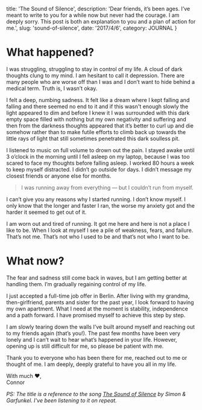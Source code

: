 
  title: 'The Sound of Silence',
  description: 'Dear friends, it’s been ages. I’ve meant to write to you for a while now but never had the courage. I am deeply sorry. This post is both an explanation to you and a plan of action for me.',
  slug: 'sound-of-silence',
  date: '2017/4/6',
  category: JOURNAL
}



# What happened?

I was struggling, struggling to stay in control of my life. A cloud of dark thoughts clung to my mind. I am hesitant to call it depression. There are many people who are worse off than I was and I don’t want to hide behind a medical term. Truth is, I wasn’t okay.

I felt a deep, numbing sadness. It felt like a dream where I kept falling and falling and there seemed no end to it and if this wasn't enough slowly the light appeared to dim and before I knew it I was surrounded with this dark empty space filled with nothing but my own negativity and suffering and then from the darkness thoughts appeared that it’s better to curl up and die somehow rather than to make futile efforts to climb back up towards the little rays of light that still sometimes penetrated this dark soulless pit.

I listened to music on full volume to drown out the pain. I stayed awake until 3 o’clock in the morning until I fell asleep on my laptop, because I was too scared to face my thoughts before falling asleep. I worked 80 hours a week to keep myself distracted. I didn’t go outside for days. I didn’t message my closest friends or anyone else for months.

<Blockquote align={Blockquote.FULL}>I was running away from everything — but I couldn’t run from myself.</Blockquote>

I can’t give you any reasons why I started running. I don’t know myself. I only know that the longer and faster I ran, the worse my anxiety got and the harder it seemed to get out of it.

I am worn out and tired of running. It got me here and here is not a place I like to be. When I look at myself I see a pile of weakness, fears, and failure. That’s not me. That’s not who I used to be and that’s not who I want to be.

# What now?

The fear and sadness still come back in waves, but I am getting better at handling them. I’m gradually regaining control of my life.

I just accepted a full-time job offer in Berlin. After living with my grandma, then-girlfriend, parents and sister for the past year, I look forward to having my own apartment. What I need at the moment is stability, independence and a path forward. I have promised myself to achieve this step by step.

I am slowly tearing down the walls I’ve built around myself and reaching out to my friends again (that’s you!). The past few months have been very lonely and I can’t wait to hear what’s happened in your life. However, opening up is still difficult for me, so please be patient with me.

Thank you to everyone who has been there for me, reached out to me or thought of me. I am deeply, deeply grateful to have you all in my life.

With much :heart:,  
Connor



_PS: The title is a reference to the song [The Sound of Silence](https://www.youtube.com/watch?v=4zLfCnGVeL4) by Simon & Garfunkel. I've been listening to it on repeat._